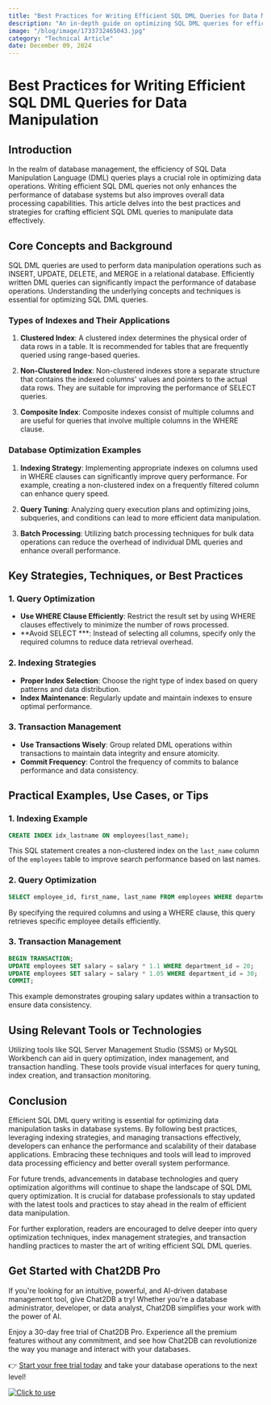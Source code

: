 ```yaml
---
title: "Best Practices for Writing Efficient SQL DML Queries for Data Manipulation"
description: "An in-depth guide on optimizing SQL DML queries for efficient data manipulation with practical examples and strategies."
image: "/blog/image/1733732465043.jpg"
category: "Technical Article"
date: December 09, 2024
---
```


# Best Practices for Writing Efficient SQL DML Queries for Data Manipulation


<Authors date="December 09, 2024">
  <Author name="Jing" link="https://chat2db.ai" />
</Authors>

## Introduction

In the realm of database management, the efficiency of SQL Data Manipulation Language (DML) queries plays a crucial role in optimizing data operations. Writing efficient SQL DML queries not only enhances the performance of database systems but also improves overall data processing capabilities. This article delves into the best practices and strategies for crafting efficient SQL DML queries to manipulate data effectively.

## Core Concepts and Background

SQL DML queries are used to perform data manipulation operations such as INSERT, UPDATE, DELETE, and MERGE in a relational database. Efficiently written DML queries can significantly impact the performance of database operations. Understanding the underlying concepts and techniques is essential for optimizing SQL DML queries.

### Types of Indexes and Their Applications

1. **Clustered Index**: A clustered index determines the physical order of data rows in a table. It is recommended for tables that are frequently queried using range-based queries.

2. **Non-Clustered Index**: Non-clustered indexes store a separate structure that contains the indexed columns' values and pointers to the actual data rows. They are suitable for improving the performance of SELECT queries.

3. **Composite Index**: Composite indexes consist of multiple columns and are useful for queries that involve multiple columns in the WHERE clause.

### Database Optimization Examples

1. **Indexing Strategy**: Implementing appropriate indexes on columns used in WHERE clauses can significantly improve query performance. For example, creating a non-clustered index on a frequently filtered column can enhance query speed.

2. **Query Tuning**: Analyzing query execution plans and optimizing joins, subqueries, and conditions can lead to more efficient data manipulation.

3. **Batch Processing**: Utilizing batch processing techniques for bulk data operations can reduce the overhead of individual DML queries and enhance overall performance.

## Key Strategies, Techniques, or Best Practices

### 1. Query Optimization

- **Use WHERE Clause Efficiently**: Restrict the result set by using WHERE clauses effectively to minimize the number of rows processed.
- **Avoid SELECT ***: Instead of selecting all columns, specify only the required columns to reduce data retrieval overhead.

### 2. Indexing Strategies

- **Proper Index Selection**: Choose the right type of index based on query patterns and data distribution.
- **Index Maintenance**: Regularly update and maintain indexes to ensure optimal performance.

### 3. Transaction Management

- **Use Transactions Wisely**: Group related DML operations within transactions to maintain data integrity and ensure atomicity.
- **Commit Frequency**: Control the frequency of commits to balance performance and data consistency.

## Practical Examples, Use Cases, or Tips

### 1. Indexing Example

```sql
CREATE INDEX idx_lastname ON employees(last_name);
```

This SQL statement creates a non-clustered index on the `last_name` column of the `employees` table to improve search performance based on last names.

### 2. Query Optimization

```sql
SELECT employee_id, first_name, last_name FROM employees WHERE department_id = 10;
```

By specifying the required columns and using a WHERE clause, this query retrieves specific employee details efficiently.

### 3. Transaction Management

```sql
BEGIN TRANSACTION;
UPDATE employees SET salary = salary * 1.1 WHERE department_id = 20;
UPDATE employees SET salary = salary * 1.05 WHERE department_id = 30;
COMMIT;
```

This example demonstrates grouping salary updates within a transaction to ensure data consistency.

## Using Relevant Tools or Technologies

Utilizing tools like SQL Server Management Studio (SSMS) or MySQL Workbench can aid in query optimization, index management, and transaction handling. These tools provide visual interfaces for query tuning, index creation, and transaction monitoring.

## Conclusion

Efficient SQL DML query writing is essential for optimizing data manipulation tasks in database systems. By following best practices, leveraging indexing strategies, and managing transactions effectively, developers can enhance the performance and scalability of their database applications. Embracing these techniques and tools will lead to improved data processing efficiency and better overall system performance.

For future trends, advancements in database technologies and query optimization algorithms will continue to shape the landscape of SQL DML query optimization. It is crucial for database professionals to stay updated with the latest tools and practices to stay ahead in the realm of efficient data manipulation.

For further exploration, readers are encouraged to delve deeper into query optimization techniques, index management strategies, and transaction handling practices to master the art of writing efficient SQL DML queries.


## Get Started with Chat2DB Pro

If you're looking for an intuitive, powerful, and AI-driven database management tool, give Chat2DB a try! Whether you're a database administrator, developer, or data analyst, Chat2DB simplifies your work with the power of AI.

Enjoy a 30-day free trial of Chat2DB Pro. Experience all the premium features without any commitment, and see how Chat2DB can revolutionize the way you manage and interact with your databases.

👉 [Start your free trial today](https://chat2db.ai/pricing) and take your database operations to the next level!


[![Click to use](/image/blog/bg/chat2db.jpg)](https://chat2db.ai/)
